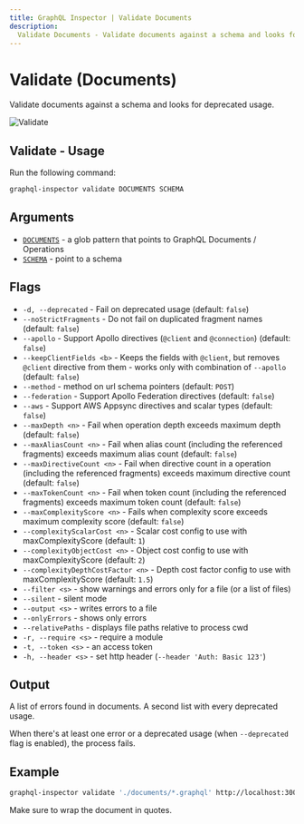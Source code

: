 ```yaml
---
title: GraphQL Inspector | Validate Documents
description:
  Validate Documents - Validate documents against a schema and looks for deprecated usage.
---
```




# Validate (Documents)

Validate documents against a schema and looks for deprecated usage.

![Validate](/assets/img/cli/validate.jpg)

## Validate - Usage

Run the following command:

```sh
graphql-inspector validate DOCUMENTS SCHEMA
```

## Arguments

- [`DOCUMENTS`](../api/documents) - a glob pattern that points to GraphQL Documents / Operations
- [`SCHEMA`](../api/schema) - point to a schema

## Flags

- `-d, --deprecated` - Fail on deprecated usage (default: `false`)
- `--noStrictFragments` - Do not fail on duplicated fragment names (default: `false`)
- `--apollo` - Support Apollo directives (`@client` and `@connection`) (default: `false`)
- `--keepClientFields <b>` - Keeps the fields with `@client`, but removes `@client` directive from
  them - works only with combination of `--apollo` (default: `false`)
- `--method` - method on url schema pointers (default: `POST`)
- `--federation` - Support Apollo Federation directives (default: `false`)
- `--aws` - Support AWS Appsync directives and scalar types (default: `false`)
- `--maxDepth <n>` - Fail when operation depth exceeds maximum depth (default: `false`)
- `--maxAliasCount <n>` - Fail when alias count (including the referenced fragments) exceeds maximum
  alias count (default: `false`)
- `--maxDirectiveCount <n>` - Fail when directive count in a operation (including the referenced
  fragments) exceeds maximum directive count (default: `false`)
- `--maxTokenCount <n>` - Fail when token count (including the referenced fragments) exceeds maximum
  token count (default: `false`)
- `--maxComplexityScore <n>` - Fails when complexity score exceeds maximum complexity score
  (default: `false`)
- `--complexityScalarCost <n>` - Scalar cost config to use with maxComplexityScore (default: `1`)
- `--complexityObjectCost <n>` - Object cost config to use with maxComplexityScore (default: `2`)
- `--complexityDepthCostFactor <n>` - Depth cost factor config to use with maxComplexityScore
  (default: `1.5`)
- `--filter <s>` - show warnings and errors only for a file (or a list of files)
- `--silent` - silent mode
- `--output <s>` - writes errors to a file
- `--onlyErrors` - shows only errors
- `--relativePaths` - displays file paths relative to process cwd
- `-r, --require <s>` - require a module
- `-t, --token <s>` - an access token
- `-h, --header <s>` - set http header (`--header 'Auth: Basic 123'`)

## Output

A list of errors found in documents. A second list with every deprecated usage.

When there's at least one error or a deprecated usage (when `--deprecated` flag is enabled), the
process fails.

## Example

```sh
graphql-inspector validate './documents/*.graphql' http://localhost:3000/graphql
```

<Callout type="warning">
Make sure to wrap the document in quotes.
</Callout>


